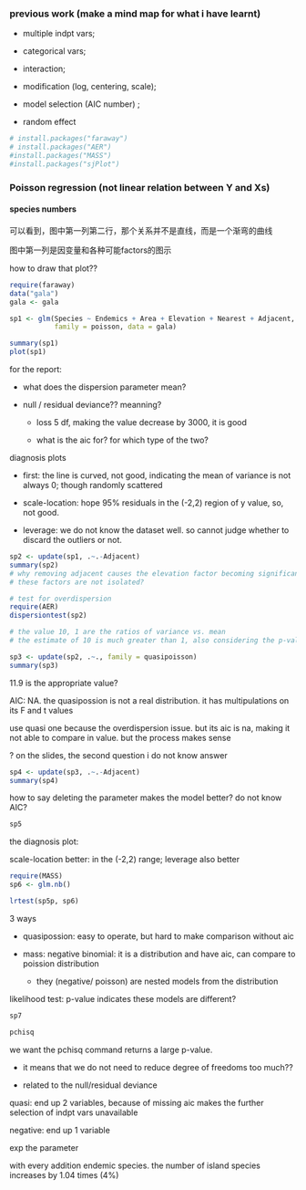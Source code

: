 ### previous work (make a mind map for what i have learnt)

-   multiple indpt vars;

-   categorical vars;

-   interaction;

-   modification (log, centering, scale);

-   model selection (AIC number) ;

-   random effect

```r
# install.packages("faraway")
# install.packages("AER")
#install.packages("MASS")
#install.packages("sjPlot")
```

### Poisson regression (not linear relation between Y and Xs)

#### species numbers

可以看到，图中第一列第二行，那个关系并不是直线，而是一个渐弯的曲线

图中第一列是因变量和各种可能factors的图示

how to draw that plot??

```r
require(faraway)
data("gala")
gala <- gala

sp1 <- glm(Species ~ Endemics + Area + Elevation + Nearest + Adjacent,
           family = poisson, data = gala)

summary(sp1)
plot(sp1)
```

for the report:

-   what does the dispersion parameter mean?

-   null / residual deviance?? meanning?

    -   loss 5 df, making the value decrease by 3000, it is good

    -   what is the aic for? for which type of the two?

diagnosis plots

-   first: the line is curved, not good, indicating the mean of variance is not always 0; though randomly scattered

-   scale-location: hope 95% residuals in the (-2,2) region of y value, so, not good.

-   leverage: we do not know the dataset well. so cannot judge whether to discard the outliers or not.

```r
sp2 <- update(sp1, .~.-Adjacent)
summary(sp2)
# why removing adjacent causes the elevation factor becoming significant?
# these factors are not isolated?

# test for overdispersion
require(AER)
dispersiontest(sp2)

# the value 10, 1 are the ratios of variance vs. mean
# the estimate of 10 is much greater than 1, also considering the p-value. They make the overdispersion problem an issue in this case.
```

```r
sp3 <- update(sp2, .~., family = quasipoisson)
summary(sp3)
```

11.9 is the appropriate value?

AIC: NA. the quasipossion is not a real distribution. it has multipulations on its F and t values

use quasi one because the overdispersion issue. but its aic is na, making it not able to compare in value. but the process makes sense

? on the slides, the second question i do not know answer

```r
sp4 <- update(sp3, .~.-Adjacent)
summary(sp4)
```

how to say deleting the parameter makes the model better? do not know AIC?

```r
sp5
```

the diagnosis plot:

scale-location better: in the (-2,2) range; leverage also better

```r
require(MASS)
sp6 <- glm.nb()

lrtest(sp5p, sp6)
```

3 ways

-   quasipossion: easy to operate, but hard to make comparison without aic

-   mass: negative binomial: it is a distribution and have aic, can compare to poission distribution

    -   they (negative/ poisson) are nested models from the distribution

likelihood test: p-value indicates these models are different?

```r
sp7

pchisq
```

we want the pchisq command returns a large p-value.

-   it means that we do not need to reduce degree of freedoms too much??

-   related to the null/residual deviance

quasi: end up 2 variables, because of missing aic makes the further selection of indpt vars unavailable

negative: end up 1 variable

exp the parameter

with every addition endemic species. the number of island species increases by 1.04 times (4%)
